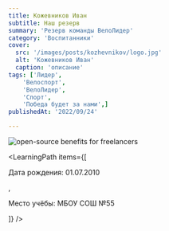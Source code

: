 ```yaml
---
title: Кожевников Иван
subtitle: Наш резерв
summary: 'Резерв команды ВелоЛидер'
category: 'Воспитанники'
cover:
  src: '/images/posts/kozhevnikov/logo.jpg'
  alt: 'Кожевников Иван'
  caption: 'описание'
tags: ['Лидер',
    'Велоспорт',
    'ВелоЛидер',
    'Спорт',
    'Победа будет за нами',]
publishedAt: '2022/09/24'

---
```

<CardLeaders>
<Image
  src="/images/posts/kozhevnikov/logo.jpg"
  alt="open-source benefits for freelancers"
/>

<LearningPath
  items={[
    <p>Дата рождения: 01.07.2010</p>,
    <p>Место учёбы: МБОУ СОШ №55</p>
  ]}
/>
</CardLeaders>